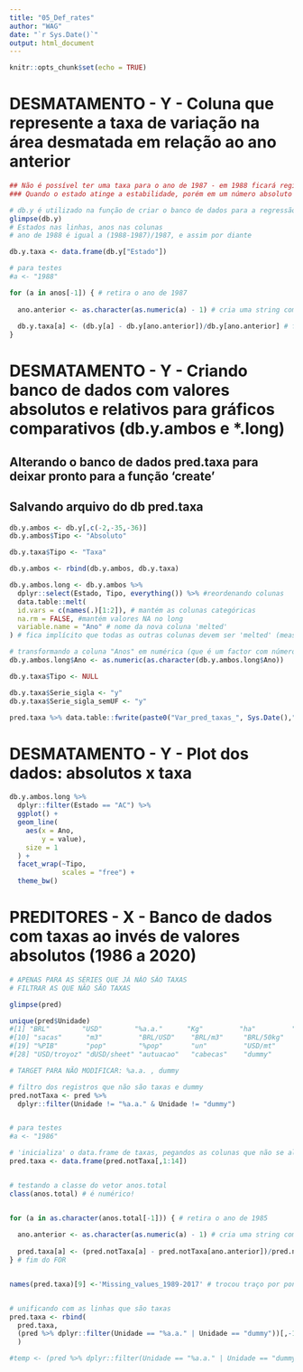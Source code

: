 ---
title: "05_Def_rates"
author: "WAG"
date: "`r Sys.Date()`"
output: html_document
---

```{r setup, include=FALSE}
knitr::opts_chunk$set(echo = TRUE)
```


# DESMATAMENTO - Y - Coluna que represente a taxa de variação na área desmatada em relação ao ano anterior
```{r}

## Não é possível ter uma taxa para o ano de 1987 - em 1988 ficará registrado quantos % a mais ou menos foi desmatado
### Quando o estado atinge a estabilidade, porém em um número absoluto maior, a taxa de variação capturará melhor um aumento ou diminuição da área desmatada (verdadeiro?)

# db.y é utilizado na função de criar o banco de dados para a regressão, portanto é nele que deve ser adicionada a coluna
glimpse(db.y)
# Estados nas linhas, anos nas colunas
# ano de 1988 é igual a (1988-1987)/1987, e assim por diante

db.y.taxa <- data.frame(db.y["Estado"])

# para testes
#a <- "1988"

for (a in anos[-1]) { # retira o ano de 1987
  
  ano.anterior <- as.character(as.numeric(a) - 1) # cria uma string com o nome do ano anterior
  
  db.y.taxa[a] <- (db.y[a] - db.y[ano.anterior])/db.y[ano.anterior] # faz as operações de subtração e divisão
}


```

# DESMATAMENTO - Y - Criando banco de dados com valores absolutos e relativos para gráficos comparativos (db.y.ambos e *.long)
## Alterando o banco de dados pred.taxa para deixar pronto para a função 'create'
## Salvando arquivo do db pred.taxa
```{r}

db.y.ambos <- db.y[,c(-2,-35,-36)]
db.y.ambos$Tipo <- "Absoluto"

db.y.taxa$Tipo <- "Taxa"

db.y.ambos <- rbind(db.y.ambos, db.y.taxa)

db.y.ambos.long <- db.y.ambos %>% 
  dplyr::select(Estado, Tipo, everything()) %>% #reordenando colunas
  data.table::melt(
  id.vars = c(names(.)[1:2]), # mantém as colunas categóricas
  na.rm = FALSE, #mantém valores NA no long
  variable.name = "Ano" # nome da nova coluna 'melted'
) # fica implícito que todas as outras colunas devem ser 'melted' (measure.vars)

# transformando a coluna "Anos" em numérica (que é um factor com números, portanto para caracter primeiro)
db.y.ambos.long$Ano <- as.numeric(as.character(db.y.ambos.long$Ano))

db.y.taxa$Tipo <- NULL

db.y.taxa$Serie_sigla <- "y"
db.y.taxa$Serie_sigla_semUF <- "y"

pred.taxa %>% data.table::fwrite(paste0("Var_pred_taxas_", Sys.Date(),".csv"))


```

# DESMATAMENTO - Y - Plot dos dados: absolutos x taxa
```{r}

db.y.ambos.long %>% 
  dplyr::filter(Estado == "AC") %>% 
  ggplot() +
  geom_line(
    aes(x = Ano,
        y = value),
    size = 1
  ) +
  facet_wrap(~Tipo,
             scales = "free") +
  theme_bw()

```



# PREDITORES - X - Banco de dados com taxas ao invés de valores absolutos (1986 a 2020)
```{r}

# APENAS PARA AS SÉRIES QUE JÁ NÃO SÃO TAXAS
# FILTRAR AS QUE NÃO SÃO TAXAS

glimpse(pred)

unique(pred$Unidade)
#[1] "BRL"        "USD"        "%a.a."      "Kg"         "ha"         "Kg/ha"      "ton"        "kg/ha"      "indice"    
#[10] "sacas"      "m3"         "BRL/USD"    "BRL/m3"     "BRL/50kg"   "BRL/60kg"   "BRL/kg"     "BRL/arrob"  "BRL/ton"   
#[19] "%PIB"       "pop"        "%pop"       "un"         "USD/mt"     "USD/kg"     "USD/m3"     "USD/sheet"  "USD/dmtu"  
#[28] "USD/troyoz" "dUSD/sheet" "autuacao"   "cabecas"    "dummy"  

# TARGET PARA NÃO MODIFICAR: %a.a. , dummy

# filtro dos registros que não são taxas e dummy
pred.notTaxa <- pred %>% 
  dplyr::filter(Unidade != "%a.a." & Unidade != "dummy")


# para testes
#a <- "1986"

# 'inicializa' o data.frame de taxas, pegandos as colunas que não se alteram (filtrado)
pred.taxa <- data.frame(pred.notTaxa[,1:14])


# testando a classe do vetor anos.total
class(anos.total) # é numérico!


for (a in as.character(anos.total[-1])) { # retira o ano de 1985
  
  ano.anterior <- as.character(as.numeric(a) - 1) # cria uma string com o nome do ano anterior
  
  pred.taxa[a] <- (pred.notTaxa[a] - pred.notTaxa[ano.anterior])/pred.notTaxa[ano.anterior] 
} # fim do FOR


names(pred.taxa)[9] <-'Missing_values_1989-2017' # trocou traço por ponto no nome da coluna (alguma função)


# unificando com as linhas que são taxas
pred.taxa <- rbind(
  pred.taxa,
  (pred %>% dplyr::filter(Unidade == "%a.a." | Unidade == "dummy"))[,-15] # removendo 1985
  )

#temp <- (pred %>% dplyr::filter(Unidade == "%a.a." | Unidade == "dummy"))[,-15]


```


